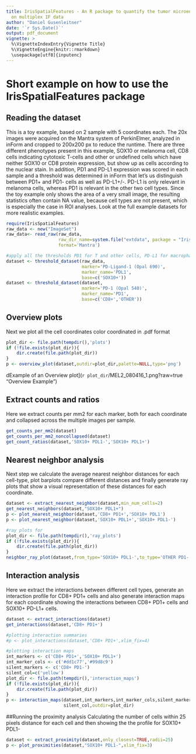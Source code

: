 ```yaml
---
title: IrisSpatialFeatures - An R package to quantify the tumor microenvironment based
  on multiplex IF data
author: "Daniel Gusenleitner"
date: '`r Sys.Date()`'
output: pdf_document
vignette: >
  %\VignetteIndexEntry{Vignette Title}
  %\VignetteEngine{knitr::rmarkdown}
  \usepackage[utf8]{inputenc}
---
```

# Short example on how to use the IrisSpatialFeatures package

## Reading the dataset

This is a toy example, based on 2 sample with 5 coordinates each. The 20x images were acquired on the Mantra system of PerkinElmer, analyzed in inForm and cropped to 200x200 px to reduce the runtime. There are three different phenotypes present in this example, SOX10 or melanoma cell, CD8 cells indicating cytotoxic T-cells and other or undefined cells which have neither SOX10 or CD8 protein expression, but show up as cells according to the nuclear stain.
In addition, PD1 and PD-L1 expression was scored in each sample and a threshold was determined in inForm that let's us distinguish between PD1+ and PD1- cells as well as PD-L1+/-. PD-L1 is only relevant in melanoma cells, whereas PD1 is relevant in the other two cell types. 
Since the toy example only shows the area of a very small image, the resulting statistics often contain NA value, because cell types are not present, which is especially the case in ROI analyses. Look at the full example datasets for more realistic examples.


```r
require(IrisSpatialFeatures)
raw_data <- new("ImageSet")
raw_data<- read_raw(raw_data,
                    raw_dir_name=system.file("extdata", package = "IrisSpatialFeatures"),
                    format='Mantra')

#apply all the thresholds PD1 for T and other cells, PD-L1 for macrophages and tumor cells
dataset <- threshold_dataset(raw_data,
                             marker='PD-Ligand-1 (Opal 690)',
                             marker_name='PDL1',
                             base=c('SOX10+'))
dataset <- threshold_dataset(dataset,
                             marker='PD-1 (Opal 540)',
                             marker_name='PD1',
                             base=c('CD8+','OTHER'))
```

## Overview plots
Next we plot all the cell coordinates color coordinated in .pdf format
```r
plot_dir <- file.path(tempdir(),'plots')
if (!file.exists(plot_dir)){
    dir.create(file.path(plot_dir))
}
p <- overview_plot(dataset,outdir=plot_dir,palette=NULL,type='png')
```

dExample of an Overview plot](`r plot_dir`/MEL2_080416_1.png?raw=true "Overview Example")

## Extract counts and ratios
Here we extract counts per mm2 for each marker, both for each coordinate and collapsed across the multiple images per sample.
```r
get_counts_per_mm2(dataset)
get_counts_per_mm2_noncollapsed(dataset)
get_count_ratios(dataset,'SOX10+ PDL1-','SOX10+ PDL1+')
```

## Nearest neighbor analysis
Next step we calculate the average nearest neighbor distances for each cell-type, plot barplots compare different distances and finally generate ray plots that show a visual representation of these distances for each coordinate.

```r
dataset <- extract_nearest_neighbor(dataset,min_num_cells=2)
get_nearest_neighbors(dataset,"SOX10+ PDL1+")
p <- plot_nearest_neighbor(dataset,'CD8+ PD1+','SOX10+ PDL1')
p <- plot_nearest_neighbor(dataset,'SOX10+ PDL1+','SOX10+ PDL1-')

#ray plots for 
plot_dir <- file.path(tempdir(),'ray_plots')
if (!file.exists(plot_dir)){
    dir.create(file.path(plot_dir))
}
neighbor_ray_plot(dataset,from_type='SOX10+ PDL1-',to_type='OTHER PD1-',plot_dir=plot_dir)
```

## Interaction analysis
Here we extract the interactions between different cell types, generate an interaction profile for CD8+ PD1+ cells and also generate interaction maps for each coordinate showing the interactions between CD8+ PD1+ cells and SOX10+ PD-L1+ cells.
```r
dataset <- extract_interactions(dataset)
get_interactions(dataset,'CD8+ PD1+')

#plotting interaction summaries
#p <- plot_interactions(dataset,'CD8+ PD1+',xlim_fix=4)

#plotting interaction maps
int_markers <- c('CD8+ PD1+','SOX10+ PDL1+')
int_marker_cols <- c('#dd1c77','#99d8c9')
silent_markers <- c('CD8+ PD1-')
silent_col=c('yellow')
plot_dir <- file.path(tempdir(),'interaction_maps')
if (!file.exists(plot_dir)){
    dir.create(file.path(plot_dir))
}
p <- interaction_maps(dataset,int_markers,int_marker_cols,silent_markers,
                      silent_col,outdir=plot_dir)
```

##Running the proximity analysis
Calculating the number of cells within 25 pixels distance for each cell and then showing the the profile for SOX10+ PDL1-
```r
dataset <- extract_proximity(dataset,only_closest=TRUE,radii=25)
p <- plot_proximities(dataset,"SOX10+ PDL1-",xlim_fix=3)


```





